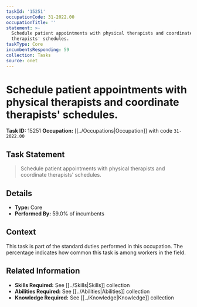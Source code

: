 ```yaml
---
taskId: '15251'
occupationCode: 31-2022.00
occupationTitle: ''
statement: >-
  Schedule patient appointments with physical therapists and coordinate
  therapists' schedules.
taskType: Core
incumbentsResponding: 59
collection: Tasks
source: onet
---
```

# Schedule patient appointments with physical therapists and coordinate therapists' schedules.

**Task ID:** 15251
**Occupation:** [[../Occupations|Occupation]] with code `31-2022.00`

## Task Statement

> Schedule patient appointments with physical therapists and coordinate therapists' schedules.

## Details

- **Type:** Core
- **Performed By:** 59.0% of incumbents

## Context

This task is part of the standard duties performed in this occupation. The percentage indicates how common this task is among workers in the field.

## Related Information

- **Skills Required:** See [[../Skills|Skills]] collection
- **Abilities Required:** See [[../Abilities|Abilities]] collection
- **Knowledge Required:** See [[../Knowledge|Knowledge]] collection
